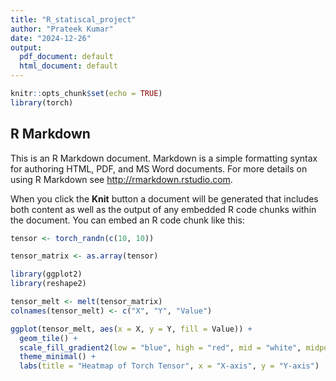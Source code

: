 ```yaml
---
title: "R_statiscal_project"
author: "Prateek Kumar"
date: "2024-12-26"
output:
  pdf_document: default
  html_document: default
---
```


```r
knitr::opts_chunk$set(echo = TRUE)
library(torch)
```

## R Markdown

This is an R Markdown document. Markdown is a simple formatting syntax for authoring HTML, PDF, and MS Word documents. For more details on using R Markdown see <http://rmarkdown.rstudio.com>.

When you click the **Knit** button a document will be generated that includes both content as well as the output of any embedded R code chunks within the document. You can embed an R code chunk like this:

```r

tensor <- torch_randn(c(10, 10))

tensor_matrix <- as.array(tensor)

library(ggplot2)
library(reshape2)

tensor_melt <- melt(tensor_matrix)
colnames(tensor_melt) <- c("X", "Y", "Value")

ggplot(tensor_melt, aes(x = X, y = Y, fill = Value)) +
  geom_tile() +
  scale_fill_gradient2(low = "blue", high = "red", mid = "white", midpoint = 0) +
  theme_minimal() +
  labs(title = "Heatmap of Torch Tensor", x = "X-axis", y = "Y-axis")
```


